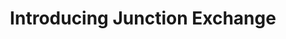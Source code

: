 ---
title: "Introducing Junction Exchange"
description: "The platform gateway to DeFi for all your finance"
---